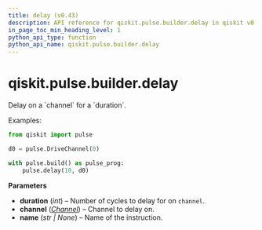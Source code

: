 ```yaml
---
title: delay (v0.43)
description: API reference for qiskit.pulse.builder.delay in qiskit v0.43
in_page_toc_min_heading_level: 1
python_api_type: function
python_api_name: qiskit.pulse.builder.delay
---
```


<span id="qiskit-pulse-builder-delay" />

# qiskit.pulse.builder.delay

<Function id="qiskit.pulse.builder.delay" isDedicatedPage={true} github="https://github.com/qiskit/qiskit/tree/stable/0.24/qiskit/pulse/builder.py" signature="delay(duration, channel, name=None)">
  Delay on a `channel` for a `duration`.

  Examples:

  ```python
  from qiskit import pulse

  d0 = pulse.DriveChannel(0)

  with pulse.build() as pulse_prog:
      pulse.delay(10, d0)
  ```

  **Parameters**

  *   **duration** (*int*) – Number of cycles to delay for on `channel`.
  *   **channel** ([*Channel*](pulse#qiskit.pulse.channels.Channel "qiskit.pulse.channels.Channel")) – Channel to delay on.
  *   **name** (*str | None*) – Name of the instruction.
</Function>

